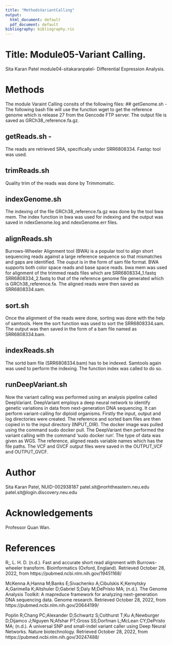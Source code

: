 ```yaml
---
title: "MethodsVariantCalling"
output:
  html_document: default
  pdf_document: default
bibliography: bibliography.ris
---
```


# Title: Module05-Variant Calling.
Sita Karan Patel module04-sitakaranpatel- Differential Expression Analysis.

# Methods
The module Varaint Calling consits of the following files:
## getGenome.sh - 
The following bash file will use the function wget to get the reference genome which is release 27 from the Gencode FTP server. The output file is saved as GRCh38_reference.fa.gz.

## getReads.sh - 
The reads are retrieved SRA, specifically under SRR6808334. Fastqc tool was used.

## trimReads.sh 
Quality trim of the reads was done by  Trimmomatic. 

## indexGenome.sh
The indexing of the file GRCh38_reference.fa.gz was done by the tool bwa mem. The index function in bwa  was used for indexing and the output was saved in ndexGenome.log and ndexGenome.err files. 

## alignReads.sh
Burrows-Wheeler Alignment tool (BWA) is a popular tool to align short sequencing reads against a large reference sequence so that mismatches and gaps are identified. The ouput is in the form of sam file format. BWA supports both color space reads and base space reads.
bwa mem was used for alignment of the trimmed reads files which are SRR6808334_1.fastq SRR6808334_2.fastq
to that of the reference genome file generated which is GRCh38_reference.fa. The aligned reads were then saved as SRR6808334.sam. 

## sort.sh
Once the alignment of the reads were done, sorting was done with the help of samtools. Here the sort function was used to sort the SRR6808334.sam. The output was then saved in the form of a bam file named as SRR6808334.bam.

## indexReads.sh
The sortd bam file (SRR6808334.bam) has to be indexed. Samtools again was used to perform the indexing. The function index was called to do so.

## runDeepVariant.sh
Now the variant calling was performed using an analysis pipeline called DeepVariant. DeepVariant employs a deep neural network to identify genetic variations in data from next-generation DNA sequencing. It can perform variant-calling for diploid organisms.
Firstly the input, output and log directories were created. The reference and sorted bam files are then copied in to the input directory (INPUT_DIR). The docker image was pulled using the command sudo docker pull. The DeepVariant then performed the variant calling with the command 'sudo docker run'. The type of data was given as WGS. The reference, aligned reads variable names which has the file paths. The VCF and GVCF output files were saved in the OUTPUT_VCF and OUTPUT_GVCF.


# Author
Sita Karan Patel, NUID-002938187
patel.sit@norhtheastern.neu.edu
patel.sit@login.discovery.neu.edu

# Acknowledgements
Professor Quan Wan.

# References
R;, L. H. D. (n.d.). Fast and accurate short read alignment with Burrows-wheeler transform. Bioinformatics (Oxford, England). Retrieved October 28, 2022, from https://pubmed.ncbi.nlm.nih.gov/19451168/ 

McKenna A;Hanna M;Banks E;Sivachenko A;Cibulskis K;Kernytsky A;Garimella K;Altshuler D;Gabriel S;Daly M;DePristo MA; (n.d.). The Genome Analysis Toolkit: A mapreduce framework for analyzing next-generation DNA sequencing data. Genome research. Retrieved October 28, 2022, from https://pubmed.ncbi.nlm.nih.gov/20644199/ 

Poplin R;Chang PC;Alexander D;Schwartz S;Colthurst T;Ku A;Newburger D;Dijamco J;Nguyen N;Afshar PT;Gross SS;Dorfman L;McLean CY;DePristo MA; (n.d.). A universal SNP and small-indel variant caller using Deep Neural Networks. Nature biotechnology. Retrieved October 28, 2022, from https://pubmed.ncbi.nlm.nih.gov/30247488/ 
